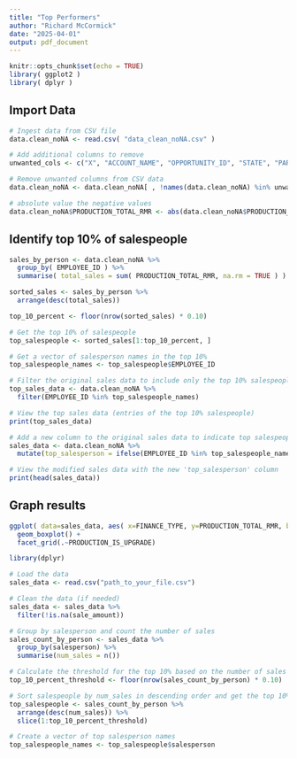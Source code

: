 ```yaml
---
title: "Top Performers"
author: "Richard McCormick"
date: "2025-04-01"
output: pdf_document
---
```


```r
knitr::opts_chunk$set(echo = TRUE)
library( ggplot2 )
library( dplyr )
```

## Import Data

```r

# Ingest data from CSV file
data.clean_noNA <- read.csv( "data_clean_noNA.csv" )

# Add additional columns to remove
unwanted_cols <- c("X", "ACCOUNT_NAME", "OPPORTUNITY_ID", "STATE", "PARENT_OFFICE_ID", "TEAM_LEADER_ID", "PRODUCTION_SERVICE_NUMBER", "PRODUCTION_INSTALL_FEES_COLLECTED", "CLOSED_SALE", "PRODUCTION_EFP" )  

# Remove unwanted columns from CSV data
data.clean_noNA <- data.clean_noNA[ , !names(data.clean_noNA) %in% unwanted_cols]

# absolute value the negative values 
data.clean_noNA$PRODUCTION_TOTAL_RMR <- abs(data.clean_noNA$PRODUCTION_TOTAL_RMR)

```


## Identify top 10% of salespeople

```r

sales_by_person <- data.clean_noNA %>%
  group_by( EMPLOYEE_ID ) %>%
  summarise( total_sales = sum( PRODUCTION_TOTAL_RMR, na.rm = TRUE ) )

sorted_sales <- sales_by_person %>%
  arrange(desc(total_sales))

top_10_percent <- floor(nrow(sorted_sales) * 0.10)

# Get the top 10% of salespeople
top_salespeople <- sorted_sales[1:top_10_percent, ]

# Get a vector of salesperson names in the top 10%
top_salespeople_names <- top_salespeople$EMPLOYEE_ID

# Filter the original sales data to include only the top 10% salespeople
top_sales_data <- data.clean_noNA %>%
  filter(EMPLOYEE_ID %in% top_salespeople_names)

# View the top sales data (entries of the top 10% salespeople)
print(top_sales_data)

# Add a new column to the original sales data to indicate top salespeople
sales_data <- data.clean_noNA %>%
  mutate(top_salesperson = ifelse(EMPLOYEE_ID %in% top_salespeople_names, TRUE, FALSE))

# View the modified sales data with the new 'top_salesperson' column
print(head(sales_data))
```

## Graph results

```r

ggplot( data=sales_data, aes( x=FINANCE_TYPE, y=PRODUCTION_TOTAL_RMR, by=top_salesperson ) ) +
  geom_boxplot() +
  facet_grid(.~PRODUCTION_IS_UPGRADE)

```

```r

library(dplyr)

# Load the data
sales_data <- read.csv("path_to_your_file.csv")

# Clean the data (if needed)
sales_data <- sales_data %>%
  filter(!is.na(sale_amount))

# Group by salesperson and count the number of sales
sales_count_by_person <- sales_data %>%
  group_by(salesperson) %>%
  summarise(num_sales = n())

# Calculate the threshold for the top 10% based on the number of sales
top_10_percent_threshold <- floor(nrow(sales_count_by_person) * 0.10)

# Sort salespeople by num_sales in descending order and get the top 10%
top_salespeople <- sales_count_by_person %>%
  arrange(desc(num_sales)) %>%
  slice(1:top_10_percent_threshold)

# Create a vector of top salesperson names
top_salespeople_names <- top_salespeople$salesperson


```